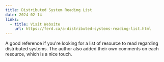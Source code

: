 ```yaml
---
title: Distributed System Reading List
date: 2024-02-14
links:
  - title: Visit Website
    url: https://ferd.ca/a-distributed-systems-reading-list.html
---
```


A good reference if you're looking for a list of resource to read regarding distributed systems. The author
also added their own comments on each resource, which is a nice touch.
